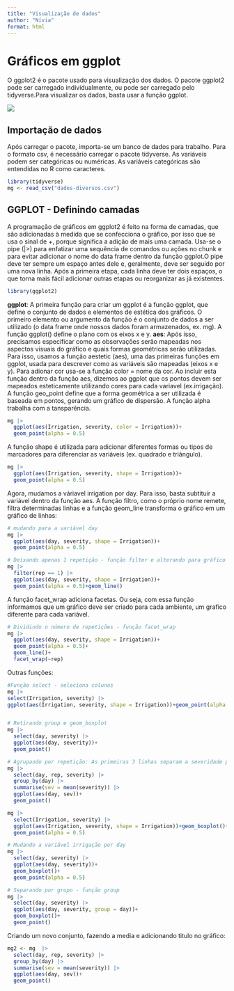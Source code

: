```yaml
---
title: "Visualização de dados"
author: "Nívia"
format: html
---
```


# Gráficos em ggplot

O ggplot2 é o pacote usado para visualização dos dados. O pacote ggplot2 pode ser carregado individualmente, ou pode ser carregado pelo tidyverse.Para visualizar os dados, basta usar a função ggplot.

![](img/ggplot2.png){fig-align="center"}

## Importação de dados

Após carregar o pacote, importa-se um banco de dados para trabalho. Para o formato csv, é necessário carregar o pacote tidyverse. As variáveis podem ser categóricas ou numéricas. As variáveis categóricas são entendidas no R como caracteres.

```r
library(tidyverse)
mg <- read_csv("dados-diversos.csv")

```

## GGPLOT - Definindo camadas

A programação de gráficos em ggplot2 é feito na forma de camadas, que são adicionadas à medida que se confecciona o gráfico, por isso que se usa o sinal de +, porque significa a adição de mais uma camada. Usa-se o pipe (\|\>) para enfatizar uma sequência de comandos ou ações no chunk e para evitar adicionar o nome do data frame dentro da função ggplot.O pipe deve ter sempre um espaço antes dele e, geralmente, deve ser seguido por uma nova linha. Após a primeira etapa, cada linha deve ter dois espaços, o que torna mais fácil adicionar outras etapas ou reorganizar as já existentes.

```r
library(ggplot2)
```

**ggplot**: A primeira função para criar um ggplot é a função ggplot, que define o conjunto de dados e elementos de estética dos gráficos. O primeiro elemento ou argumento da função é o conjunto de dados a ser utilizado (o data frame onde nossos dados foram armazenados, ex. mg). A função ggplot() define o plano com os eixos x e y. **aes**: Após isso, precisamos especificar como as observações serão mapeadas nos aspectos visuais do gráfico e quais formas geométricas serão utilizadas. Para isso, usamos a função aestetic (aes), uma das primeiras funções em ggplot, usada para descrever como as variáveis são mapeadas (eixos x e y). Para adionar cor usa-se a função color = nome da cor. Ao incluir esta função dentro da função aes, dizemos ao ggplot que os pontos devem ser mapeados esteticamente utilizando cores para cada variavel (ex.irrigação). A função geo_point define que a forma geométrica a ser utilizada é baseada em pontos, gerando um gráfico de dispersão. A função alpha trabalha com a tansparência.

```r
mg |>
  ggplot(aes(Irrigation, severity, color = Irrigation))+
  geom_point(alpha = 0.5)
```

A função shape é utilizada para adicionar diferentes formas ou tipos de marcadores para diferenciar as variáveis (ex. quadrado e triângulo).

```r
mg |>
  ggplot(aes(Irrigation, severity, shape = Irrigation))+
  geom_point(alpha = 0.5)
```

Agora, mudamos a váriavel irrigation por day. Para isso, basta subtituir a variável dentro da função aes. A função filtro, como o próprio nome remete, filtra determinadas linhas e a função geom_line transforma o gráfico em um gráfico de linhas:

```r
# mudando para a variável day
mg |> 
  ggplot(aes(day, severity, shape = Irrigation))+
  geom_point(alpha = 0.5)

# Deixando apenas 1 repetição - função filter e alterando para gráfico de linhas
mg |> 
  filter(rep == 1) |>
  ggplot(aes(day, severity, shape = Irrigation))+
  geom_point(alpha = 0.5)+geom_line()
```

A função facet_wrap adiciona facetas. Ou seja, com essa função informamos que um gráfico deve ser criado para cada ambiente, um grafico diferente para cada variável.

```r
# Dividindo o número de repetições - função facet_wrap
mg |> 
  ggplot(aes(day, severity, shape = Irrigation))+
  geom_point(alpha = 0.5)+
  geom_line()+
  facet_wrap(~rep)
```

Outras funções:

```r
#Função select - seleciona colunas
mg |> 
select(Irrigation, severity) |>
ggplot(aes(Irrigation, severity, shape = Irrigation))+geom_point(alpha = 0.5)


# Retirando group e geom_boxplot
mg |> 
  select(day, severity) |>
  ggplot(aes(day, severity))+
  geom_point()

# Agrupando por repetição: As primeiras 3 linhas separam a severidade por dia.
mg |> 
  select(day, rep, severity) |>
  group_by(day) |>
  summarise(sev = mean(severity)) |>
  ggplot(aes(day, sev))+
  geom_point()
```


```r
mg |> 
  select(Irrigation, severity) |>
  ggplot(aes(Irrigation, severity, shape = Irrigation))+geom_boxplot()+
  geom_point(alpha = 0.5)

# Mudando a variável irrigação por day
mg |> 
  select(day, severity) |>
  ggplot(aes(day, severity))+
  geom_boxplot()+
  geom_point(alpha = 0.5)

# Separando por grupo - função group
mg |> 
  select(day, severity) |>
  ggplot(aes(day, severity, group = day))+
  geom_boxplot()+
  geom_point()

```

Criando um novo conjunto, fazendo a media e adicionando titulo no gráfico:

```r
mg2 <- mg  |> 
  select(day, rep, severity) |>
  group_by(day) |>
  summarise(sev = mean(severity)) |>
  ggplot(aes(day, sev))+
  geom_point()

```
